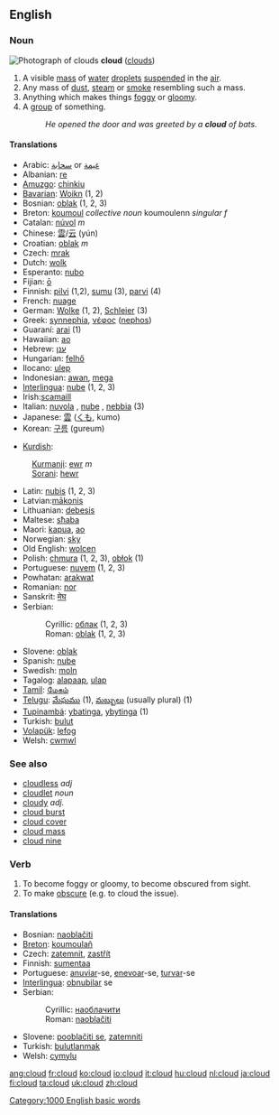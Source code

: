{{wikipedia}}

==English==

===Noun===
[[Image:Sc_2.jpg|thumb|right|Photograph of clouds]]
'''cloud''' ([[clouds]])
# A visible [[mass]] of [[water]] [[droplets]] [[suspended]] in the [[air]].
# Any mass of [[dust]], [[steam]] or [[smoke]] resembling such a mass.
# Anything which makes things [[foggy]] or [[gloomy]].
# A [[group]] of something.
#:''He opened the door and was greeted by a '''cloud''' of bats.''

====Translations====
{{top}}
*Arabic: [[سحابة]] or [[غيمة]]
*Albanian: [[re]] {{f}}
*[[Amuzgo]]: [[chinkiu]]
*[[Bavarian]]: [[Woikn]] {{f}} (1, 2)
*Bosnian: [[oblak]] {{m}} (1, 2, 3)
*Breton: [[koumoul]] ''collective noun'' koumoulenn ''singular f''
*Catalan: [[núvol]] ''m''
*Chinese: [[雲]]/[[云]] (yún)
*Croatian: [[oblak]] ''m''
*Czech: [[mrak]] {{m}}
*Dutch: [[wolk]] {{f}}
*Esperanto: [[nubo]]
*Fijian: [[ō]]
*Finnish: [[pilvi]] (1,2), [[sumu]] (3), [[parvi]] (4)
*French: [[nuage]] {{m}}
*German: [[Wolke]] {{f}} (1, 2), [[Schleier]] {{m}} (3)
*Greek: [[synnephia]], [[νέφος]] ([[nephos]])
*Guaraní: [[arai]] (1)
*Hawaiian: [[ao]]
*Hebrew: [[ענן]] {{m}}
*Hungarian: [[felhő]]
*Ilocano: [[ulep]] 
*Indonesian: [[awan]], [[mega]]
*[[Interlingua]]: [[nube]] (1, 2, 3)
*Irish:[[scamaill]]
*Italian: [[nuvola]] {{f}}, [[nube]] {{f}}, [[nebbia]] {{f}} (3)
*Japanese: [[雲]] ([[くも]], kumo)
*Korean: [[구름]] (gureum)
{{mid}}
*[[Kurdish]]: 
:[[Kurmanji]]: [[ewr]] ''m''
:[[Sorani]]: [[hewr]]
*Latin: [[nubis]] (1, 2, 3)
*Latvian:[[mākonis]]
*Lithuanian: [[debesis]] {{m}}
*Maltese: [[sħaba]]
*Maori: [[kapua]], [[ao]]
*Norwegian: [[sky]]
*Old English: [[wolcen]]
*Polish: [[chmura]] {{f}} (1, 2, 3), [[obłok]] {{m}} (1)
*Portuguese: [[nuvem]] {{f}} (1, 2, 3)
*Powhatan: [[arakwat]]
*Romanian: [[nor]] {{m}}
*Sanskrit: [[मेघ]]
*Serbian:
*:Cyrillic: [[облак]] {{m}} (1, 2, 3)
*:Roman: [[oblak]] {{m}} (1, 2, 3)
*Slovene: [[oblak]] {{m}}
*Spanish: [[nube]]
*Swedish: [[moln]]
*Tagalog: [[alapaap]], [[ulap]] 
*[[Tamil]]: [[மேகம்]]
*[[Telugu]]: [[మేఘము]] (1), [[మబ్బులు]] (usually plural) (1)
*[[Tupinambá]]: [[ybatinga]], [[ybytinga]] (1)
*Turkish: [[bulut]]
*[[Volapük]]: [[lefog]]
*Welsh: [[cwmwl]]
{{bottom}}

===See also===
{{commons}}
*[[cloudless]] ''adj''
*[[cloudlet]] ''noun''
*[[cloudy]] ''adj.''
*[[cloud burst]]
*[[cloud cover]]
*[[cloud mass]]
*[[cloud nine]]

===Verb===
{{en-infl-reg-consonant|cloud||}}
# To become foggy or gloomy, to become obscured from sight.
# To make [[obscure]] (e.g. to cloud the issue).

====Translations====
*Bosnian: [[naoblačiti]]
*[[Breton]]: [[koumoulañ]]
*Czech: [[zatemnit]], [[zastřít]]
*Finnish: [[sumentaa]]
*Portuguese: [[anuviar]]-se, [[enevoar]]-se, [[turvar]]-se
*[[Interlingua]]: [[obnubilar]] se
*Serbian:
*:Cyrillic: [[наоблачити]]
*:Roman: [[naoblačiti]]
*Slovene: [[pooblačiti se]], [[zatemniti]]
*Turkish: [[bulutlanmak]]
*Welsh: [[cymylu]]

[[Category:1000 English basic words]]

[[ang:cloud]]
[[fr:cloud]]
[[ko:cloud]]
[[io:cloud]]
[[it:cloud]]
[[hu:cloud]]
[[nl:cloud]]
[[ja:cloud]]
[[fi:cloud]]
[[ta:cloud]]
[[uk:cloud]]
[[zh:cloud]]